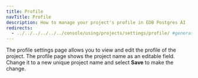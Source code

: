 ```yaml
---
title: Profile
navTitle: Profile
description: How to manage your project's profile in EDB Postgres AI
redirects:
  - ../../../../../../console/using/projects/settings/profile/ #generated for docs/hm/release-1.2
---
```


The profile settings page allows you to view and edit the profile of the project. The profile page shows the project name as an editable field. Change it to a new unique project name and select **Save** to make the change.

